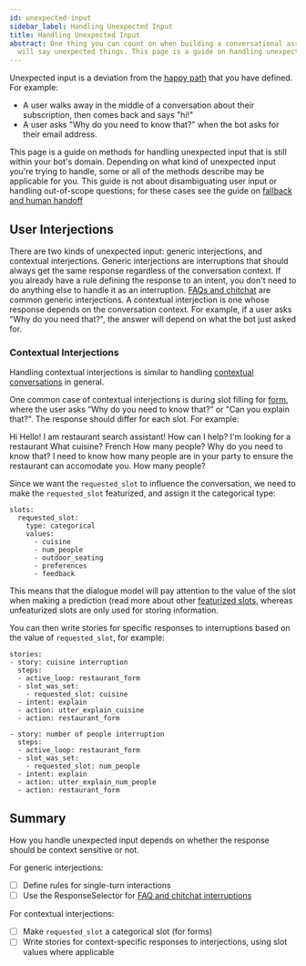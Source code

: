 ```yaml
---
id: unexpected-input
sidebar_label: Handling Unexpected Input
title: Handling Unexpected Input
abstract: One thing you can count on when building a conversational assistant is that users
  will say unexpected things. This page is a guide on handling unexpected input.
---
```


Unexpected input is a deviation from the [happy path](glossary.mdx#happy--unhappy-paths)
that you have defined.  For example:

- A user walks away in the middle of a conversation about their subscription, then comes back
and says "hi!"
- A user asks "Why do you need to know that?" when the bot asks for their email address.

This page is a guide on methods for handling unexpected input that is still within your bot's domain.
Depending on what kind of unexpected
input you're trying to handle, some or all of the methods describe may be applicable for you. This guide
is not about disambiguating user input or handling out-of-scope questions; for these cases see
the guide on [fallback and human handoff](fallback-handoff.mdx)


## User Interjections

There are two kinds of unexpected input: generic interjections, and contextual interjections.
Generic interjections are interruptions that should always get the same response regardless of the
conversation context. If you already have a rule defining the response to an intent, you don't
need to do anything else to handle it as an interruption.  [FAQs and chitchat](./chitchat-faqs.mdx) are common generic interjections.
A contextual interjection is one whose response depends on the conversation context.
For example, if a user asks "Why do you need that?", the answer will depend on what the bot just
asked for.

### Contextual Interjections

Handling contextual interjections is similar to handling [contextual conversations](contextual-conversations.mdx)
in general.

One common case of contextual interjections is during slot filling for [form](forms.mdx), where the user
asks “Why do you need to know that?” or "Can you explain that?".
The response should differ for each slot. For example:

<Chat caption="Contextual interjection">
<ChatUserText>Hi</ChatUserText>
<ChatBotText>Hello! I am restaurant search assistant! How can I help?</ChatBotText>
<ChatUserText>I'm looking for a restaurant</ChatUserText>
<ChatBotText>What cuisine?</ChatBotText>
<ChatUserText>French</ChatUserText>
<ChatBotText>How many people?</ChatBotText>
<ChatUserText>Why do you need to know that?</ChatUserText>
<ChatBotText>I need to know how many people are in your party to ensure the restaurant can accomodate you.</ChatBotText>
<ChatBotText>How many people?</ChatBotText>
</Chat>

Since we want the `requested_slot` to influence the conversation,
we need to make the `requested_slot` featurized, and assign it the categorical type:

```yaml-rasa
slots:
  requested_slot:
    type: categorical
    values:
      - cuisine
      - num_people
      - outdoor_seating
      - preferences
      - feedback
```

This means that the dialogue model will pay attention to the value of the slot when making a prediction
(read more about other [featurized slots](./domain.mdx#slots), whereas
unfeaturized slots are only used for storing information.

You can then write stories for specific responses to interruptions based on the value of `requested_slot`, for example:

```yaml-rasa
stories:
- story: cuisine interruption
  steps:
  - active_loop: restaurant_form
  - slot_was_set:
    - requested_slot: cuisine
  - intent: explain
  - action: utter_explain_cuisine
  - action: restaurant_form

- story: number of people interruption
  steps:
  - active_loop: restaurant_form
  - slot_was_set:
    - requested_slot: num_people
  - intent: explain
  - action: utter_explain_num_people
  - action: restaurant_form
```


## Summary

How you handle unexpected input depends on whether the response should be
context sensitive or not.

For generic interjections:
  - [ ] Define rules for single-turn interactions
  - [ ] Use the ResponseSelector for [FAQ and chitchat interruptions](chitchat-faqs.mdx)

For contextual interjections:
  - [ ] Make `requested_slot` a categorical slot (for forms)
  - [ ] Write stories for context-specific responses to interjections, using slot values where applicable
